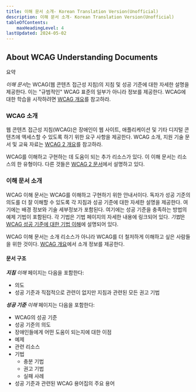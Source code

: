 ```yaml
---
title: 이해 문서 소개- Korean Translation Version(Unofficial)
description: 이해 문서 소개- Korean Translation Version(Unofficial)
tableOfContents:
    maxHeadingLevel: 4
lastUpdated: 2024-05-02
---
```



## About WCAG Understanding Documents

요약

*이해 문서*는 WCAG(웹 콘텐츠 접근성 지침)의 지침 및 성공 기준에 대한 자세한 설명을 제공한다. 이는 "규범적인" WCAG 표준의 일부가 아니라 정보를 제공한다. WCAG에 대한 학습을 시작하려면 [WCAG 개요](https://www.w3.org/WAI/intro/wcag)를 참고하라.

### WCAG 소개

웹 콘텐츠 접근성 지침(WCAG)은 장애인이 웹 사이트, 애플리케이션 및 기타 디지털 콘텐츠에 액세스할 수 있도록 하기 위한 요구 사항을 제공한다. WCAG 소개, 지원 기술 문서 및 교육 자료는 [WCAG 2 개요](https://www.w3.org/WAI/standards-guidelines/wcag/)를 참고하라.

WCAG를 이해하고 구현하는 데 도움이 되는 추가 리소스가 있다. 이 이해 문서는 리소스의 한 유형이다. 다른 것들은 [WCAG 2 문서](https://www.w3.org/WAI/standards-guidelines/wcag/docs/)에서 설명하고 있다.

### 이해 문서 소개

WCAG 이해 문서는 WCAG를 이해하고 구현하기 위한 안내서이다. 독자가 성공 기준의 의도를 더 잘 이해할 수 있도록 각 지침과 성공 기준에 대한 자세한 설명을 제공한다. 여기에는 배경 정보와 기술 세부정보가 포함된다. 여기에는 성공 기준을 충족하는 방법의 예제 기법이 포함된다. 각 기법은 기법 페이지의 자세한 내용에 링크되어 있다. *기법*은 [WCAG 성공 기준에 대한 기법 이해](understanding-techniques)에 설명되어 있다.

WCAG 이해 문서는 소개 리소스가 아니라 WCAG를 더 철저하게 이해하고 싶은 사람들을 위한 것이다. [WCAG 개요](https://www.w3.org/WAI/intro/wcag)에서 소개 정보를 제공한다.

#### 문서 구조

***지침** 이해* 페이지는 다음을 포함한다:

*   의도
*   성공 기준과 직접적으로 관련이 없지만 지침과 관련된 모든 권고 기법

***성공 기준** 이해* 페이지는 다음을 포함한다:

*   WCAG의 성공 기준
*   성공 기준의 의도
*   장애인들에게 어떤 도움이 되는지에 대한 이점
*   예제
*   관련 리소스
*   기법
    *   충분 기법
    *   권고 기법
    *   실패 사례
*   성공 기준과 관련된 WCAG 용어집의 주요 용어
